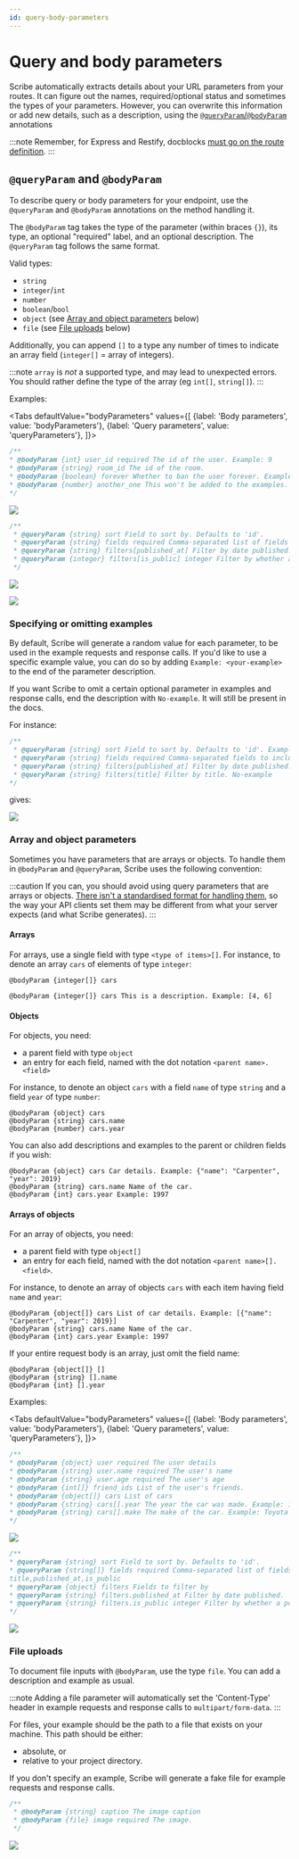 ```yaml
---
id: query-body-parameters
---
```


# Query and body parameters

Scribe automatically extracts details about your URL parameters from your routes. It can figure out the names, required/optional status and sometimes the types of your parameters. However, you can overwrite this information or add new details, such as a description, using the  [`@queryParam`/`@bodyParam`](#queryparam-and-bodyparam) annotations

:::note
Remember, for Express and Restify, docblocks [must go on the route definition](/nodejs/documenting#an-important-note-about-docblocks).
:::

## `@queryParam` and `@bodyParam`
To describe query or body parameters for your endpoint, use the `@queryParam` and `@bodyParam` annotations on the method handling it.

The `@bodyParam` tag takes the type of the parameter (within braces `{}`), its type, an optional "required" label, and an optional description. The `@queryParam` tag follows the same format.

Valid types:
- `string`
- `integer`/`int`
- `number`
- `boolean`/`bool`
- `object` (see [Array and object parameters](#array-and-object-parameters) below)
- `file` (see [File uploads](#file-uploads) below)

Additionally, you can append `[]` to a type any number of times to indicate an array field (`integer[]` = array of integers).

:::note
`array` is _not_ a supported type, and may lead to unexpected errors. You should rather define the type of the array (eg `int[]`, `string[]`).
:::

Examples:



<Tabs
    defaultValue="bodyParameters"
    values={[
        {label: 'Body parameters', value: 'bodyParameters'},
        {label: 'Query parameters', value: 'queryParameters'},
]}>
<TabItem value="bodyParameters">

```js
/**
* @bodyParam {int} user_id required The id of the user. Example: 9
* @bodyParam {string} room_id The id of the room.
* @bodyParam {boolean} forever Whether to ban the user forever. Example: false
* @bodyParam {number} another_one This won't be added to the examples. No-example
*/
```

![](/img/screenshots/endpoint-bodyparams-1.png)

</TabItem>
<TabItem value="queryParameters">

```js
/**
 * @queryParam {string} sort Field to sort by. Defaults to 'id'.
 * @queryParam {string} fields required Comma-separated list of fields to include in the response. Example: title,published_at,is_public
 * @queryParam {string} filters[published_at] Filter by date published.
 * @queryParam {integer} filters[is_public] integer Filter by whether a post is public or not. Example: 1
 */
```

![](/img/screenshots/endpoint-queryparams-1.png)

![](/img/screenshots/endpoint-queryparams-2.png)

</TabItem>
</Tabs>


### Specifying or omitting examples
By default, Scribe will generate a random value for each parameter, to be used in the example requests and response calls. If you'd like to use a specific example value, you can do so by adding `Example: <your-example>` to the end of the parameter description.

If you want Scribe to omit a certain optional parameter in examples and response calls, end the description with `No-example`. It will still be present in the docs.

For instance:

```js
/**
 * @queryParam {string} sort Field to sort by. Defaults to 'id'. Example: published_at
 * @queryParam {string} fields required Comma-separated fields to include in the response. Example: title,published_at,id
 * @queryParam {string} filters[published_at] Filter by date published. No-example
 * @queryParam {string} filters[title] Filter by title. No-example
*/
```

gives:

![](/img/screenshots/endpoint-queryparams-4.png)

### Array and object parameters
Sometimes you have parameters that are arrays or objects. To handle them in `@bodyParam` and `@queryParam`, Scribe uses the following convention:

:::caution
If you can, you should avoid using query parameters that are arrays or objects. [There isn't a standardised format for handling them](https://stackoverflow.com/a/9547490/7370522), so the way your API clients set them may be different from what your server expects (and what Scribe generates).
:::

#### Arrays
For arrays, use a single field with type `<type of items>[]`. For instance, to denote an array `cars` of elements of type `integer`:
```
@bodyParam {integer[]} cars

@bodyParam {integer[]} cars This is a description. Example: [4, 6]
```

#### Objects
For objects, you need:
- a parent field with type `object`
- an entry for each field, named with the dot notation `<parent name>.<field>`

For instance, to denote an object `cars` with a field `name` of type `string` and a field `year` of type `number`:
```
@bodyParam {object} cars
@bodyParam {string} cars.name
@bodyParam {number} cars.year
```

You can also add descriptions and examples to the parent or children fields if you wish:
```
@bodyParam {object} cars Car details. Example: {"name": "Carpenter", "year": 2019}
@bodyParam {string} cars.name Name of the car.
@bodyParam {int} cars.year Example: 1997
```

#### Arrays of objects
For an array of objects, you need:
- a parent field with type `object[]`
- an entry for each field, named with the dot notation `<parent name>[].<field>`.

For instance, to denote an array of objects `cars` with each item having field `name` and `year`:
```
@bodyParam {object[]} cars List of car details. Example: [{"name": "Carpenter", "year": 2019}]
@bodyParam {string} cars.name Name of the car.
@bodyParam {int} cars.year Example: 1997
```


If your entire request body is an array, just omit the field name:
```
@bodyParam {object[]} []
@bodyParam {string} [].name
@bodyParam {int} [].year
```

Examples:

<Tabs
defaultValue="bodyParameters"
values={[
    {label: 'Body parameters', value: 'bodyParameters'},
    {label: 'Query parameters', value: 'queryParameters'},
]}>
<TabItem value="bodyParameters">

```js
/**
* @bodyParam {object} user required The user details
* @bodyParam {string} user.name required The user's name
* @bodyParam {string} user.age required The user's age
* @bodyParam {int[]} friend_ids List of the user's friends.
* @bodyParam {object[]} cars List of cars
* @bodyParam {string} cars[].year The year the car was made. Example: 1997
* @bodyParam {string} cars[].make The make of the car. Example: Toyota
*/
```

![](/img/screenshots/endpoint-bodyparams-2.png)

</TabItem>
<TabItem value="queryParameters">

```js
/**
* @queryParam {string} sort Field to sort by. Defaults to 'id'.
* @queryParam {string[]} fields required Comma-separated list of fields to include in the response. Example:
title,published_at,is_public
* @queryParam {object} filters Fields to filter by
* @queryParam {string} filters.published_at Filter by date published.
* @queryParam {string} filters.is_public integer Filter by whether a post is public or not. Example: 1
*/
```

![](/img/screenshots/endpoint-queryparams-4.png)

</TabItem>
</Tabs>

### File uploads
To document file inputs with `@bodyParam`, use the type `file`. You can add a description and example as usual.

:::note
Adding a file parameter will automatically set the 'Content-Type' header in example requests and response calls to `multipart/form-data`.
:::

For files, your example should be the path to a file that exists on your machine. This path should be either:
- absolute, or
- relative to your project directory.

If you don't specify an example, Scribe will generate a fake file for example requests and response calls.

```js
/**
 * @bodyParam {string} caption The image caption
 * @bodyParam {file} image required The image.
 */
```

![](/img/screenshots/endpoint-bodyparams-4.png)